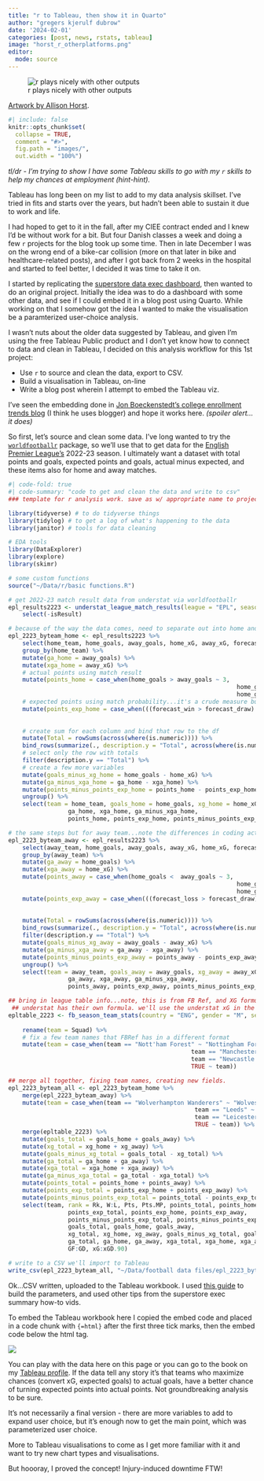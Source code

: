 ```yaml
---
title: "r to Tableau, then show it in Quarto"
author: "gregers kjerulf dubrow"
date: '2024-02-01'
categories: [post, news, rstats, tableau]
image: "horst_r_otherplatforms.png"
editor: 
  mode: source
---
```


![r plays nicely with other outputs](horst_r_otherplatforms.png){fig-align="left" fig-alt="allison horst r artwork"}

[Artwork by Allison Horst](https://allisonhorst.com/allison-horst).

```r
#| include: false
knitr::opts_chunk$set(
  collapse = TRUE,
  comment = "#>",
  fig.path = "images/",
  out.width = "100%") 
```

*tl/dr - I'm trying to show I have some Tableau skills to go with my `r` skills to help my chances at employment (hint-hint).*

Tableau has long been on my list to add to my data analysis skillset. I've tried in fits and starts over the years, but hadn't been able to sustain it due to work and life.

I had hoped to get to it in the fall, after my CIEE contract ended and I knew I'd be without work for a bit. But four Danish classes a week and doing a few `r` projects for the blog took up some time. Then in late December I was on the wrong end of a bike-car collision (more on that later in bike and healthcare-related posts), and after I got back from 2 weeks in the hospital and started to feel better, I decided it was time to take it on.

I started by replicating the [superstore data exec dashboard](https://public.tableau.com/views/ExecutiveDashboardtutorial-superstoredata/parameters?:language=en-US&:display_count=n&:origin=viz_share_link), then wanted to do an original project. Initially the idea was to do a dashboard with some other data, and see if I could embed it in a blog post using Quarto. While working on that I somehow got the idea I wanted to make the visualisation be a paramterized user-choice analysis.

I wasn't nuts about the older data suggested by Tableau, and given I'm using the free Tableau Public product and I don't yet know how to connect to data and clean in Tableau, I decided on this analysis workflow for this 1st project:

-   Use `r` to source and clean the data, export to CSV.
-   Build a visualisation in Tableau, on-line
-   Write a blog post wherein I attempt to embed the Tableau viz.

I've seen the embedding done in [Jon Boeckenstedt's college enrollment trends blog](https://www.highereddatastories.com/) (I think he uses blogger) and hope it works here. *(spoiler alert...it does)*

So first, let's source and clean some data. I've long wanted to try the [`worldfootballr`](https://jaseziv.github.io/worldfootballR/index.html) package, so we'll use that to get data for the [English Premier League's](https://www.premierleague.com/home) 2022-23 season. I ultimately want a dataset with total points and goals, expected points and goals, actual minus expected, and these items also for home and away matches.

```r
#| code-fold: true
#| code-summary: "code to get and clean the data and write to csv"
### template for r analysis work. save as w/ appropriate name to project directory

library(tidyverse) # to do tidyverse things
library(tidylog) # to get a log of what's happening to the data
library(janitor) # tools for data cleaning

# EDA tools
library(DataExplorer)
library(explore)
library(skimr)

# some custom functions
source("~/Data/r/basic functions.R")

# get 2022-23 match result data from understat via worldfootballr
epl_results2223 <- understat_league_match_results(league = "EPL", season_start_year = 2022) %>%
	select(-isResult)

# because of the way the data comes, need to separate out into home and away dfs
epl_2223_byteam_home <- epl_results2223 %>%
	select(home_team, home_goals, away_goals, home_xG, away_xG, forecast_win, forecast_draw, forecast_loss) %>%
	group_by(home_team) %>%
	mutate(ga_home = away_goals) %>%
	mutate(xga_home = away_xG) %>%
	# actual points using match result
	mutate(points_home = case_when(home_goals > away_goals ~ 3,
																 home_goals < away_goals ~ 0,
																 home_goals == away_goals ~ 1)) %>%
	# expected points using match probability...it's a crude measure but works for our purposes
	mutate(points_exp_home = case_when(((forecast_win > forecast_draw) & (forecast_win > forecast_loss)) ~ 3,
																		 ((forecast_draw > forecast_win) & (forecast_draw > forecast_loss)) ~ 1,
																		 TRUE ~ 0)) %>%
	# create sum for each column and bind that row to the df
	mutate(Total = rowSums(across(where(is.numeric)))) %>%
	bind_rows(summarize(., description.y = "Total", across(where(is.numeric), sum))) %>%
	# select only the row with totals
	filter(description.y == "Total") %>%
	# create a few more variables
	mutate(goals_minus_xg_home = home_goals - home_xG) %>%
	mutate(ga_minus_xga_home = ga_home - xga_home) %>%
	mutate(points_minus_points_exp_home = points_home - points_exp_home) %>%
	ungroup() %>%
	select(team = home_team, goals_home = home_goals, xg_home = home_xG, goals_minus_xg_home,
				 ga_home, xga_home, ga_minus_xga_home,
				 points_home, points_exp_home, points_minus_points_exp_home)

# the same steps but for away team...note the differences in coding actual & expected points
epl_2223_byteam_away <- epl_results2223 %>%
	select(away_team, home_goals, away_goals, away_xG, home_xG, forecast_win, forecast_draw, forecast_loss) %>%
	group_by(away_team) %>%
	mutate(ga_away = home_goals) %>%
	mutate(xga_away = home_xG) %>%
	mutate(points_away = case_when(home_goals <  away_goals ~ 3,
																 home_goals > away_goals ~ 0,
																 home_goals == away_goals ~ 1)) %>%
	mutate(points_exp_away = case_when(((forecast_loss > forecast_draw) & (forecast_win < forecast_loss)) ~ 3,
																		 ((forecast_draw > forecast_win) & (forecast_draw > forecast_loss)) ~ 1,
																		 TRUE ~ 0)) %>%
	mutate(Total = rowSums(across(where(is.numeric)))) %>%
	bind_rows(summarize(., description.y = "Total", across(where(is.numeric), sum))) %>%
	filter(description.y == "Total") %>%
	mutate(goals_minus_xg_away = away_goals - away_xG) %>%
	mutate(ga_minus_xga_away = ga_away - xga_away) %>%
	mutate(points_minus_points_exp_away = points_away - points_exp_away) %>%
	ungroup() %>%
	select(team = away_team, goals_away = away_goals, xg_away = away_xG, goals_minus_xg_away,
				 ga_away, xga_away, ga_minus_xga_away,
				 points_away, points_exp_away, points_minus_points_exp_away)

## bring in league table info...note, this is from FB Ref, and XG formula is different from understat. FB Ref uses opta,
 ## understat has their own formula. we'll use the understat xG in the final dataset
epltable_2223 <- fb_season_team_stats(country = "ENG", gender = "M", season_end_year = "2023", tier = "1st",
																			stat_type = "league_table") %>%
	rename(team = Squad) %>%
	# fix a few team names that FBRef has in a different format
	mutate(team = case_when(team == "Nott'ham Forest" ~ "Nottingham Forest",
													team == "Manchester Utd" ~ "Manchester United",
													team == "Newcastle Utd" ~ "Newcastle United",
													TRUE ~ team))

## merge all together, fixing team names, creating new fields.
epl_2223_byteam_all <- epl_2223_byteam_home %>%
	merge(epl_2223_byteam_away) %>%
	mutate(team = case_when(team == "Wolverhampton Wanderers" ~ "Wolves",
													 team == "Leeds" ~ "Leeds United",
													 team == "Leicester" ~ "Leicester City",
													 TRUE ~ team)) %>%
	merge(epltable_2223) %>%
	mutate(goals_total = goals_home + goals_away) %>%
	mutate(xg_total = xg_home + xg_away) %>%
	mutate(goals_minus_xg_total = goals_total - xg_total) %>%
	mutate(ga_total = ga_home + ga_away) %>%
	mutate(xga_total = xga_home + xga_away) %>%
	mutate(ga_minus_xga_total = ga_total - xga_total) %>%
	mutate(points_total = points_home + points_away) %>%
	mutate(points_exp_total = points_exp_home + points_exp_away) %>%
	mutate(points_minus_points_exp_total = points_total - points_exp_total) %>%
	select(team, rank = Rk, W:L, Pts, Pts.MP, points_total, points_home, points_away,
				 points_exp_total, points_exp_home, points_exp_away,
				 points_minus_points_exp_total, points_minus_points_exp_home, points_minus_points_exp_away,
				 goals_total, goals_home, goals_away,
				 xg_total, xg_home, xg_away, goals_minus_xg_total, goals_minus_xg_home, goals_minus_xg_away,
				 ga_total, ga_home, ga_away, xga_total, xga_home, xga_away, ga_minus_xga_total,
				 GF:GD, xG:xGD.90)

# write to a CSV we'll import to Tableau
write_csv(epl_2223_byteam_all, "~/Data/football data files/epl_2223_byteam.csv")

```

Ok...CSV written, uploaded to the Tableau workbook. I used [this guide](https://evolytics.com/blog/tableau-201-allow-users-to-choose-measures-and-dimensions/) to build the parameters, and used other tips from the superstore exec summary how-to vids.

To embed the Tableau workbook here I copied the embed code and placed in a code chunk with `{=html}` after the first three tick marks, then the embed code below the html tag.

```{=html}
<div class='tableauPlaceholder' id='viz1706794728000' style='position: relative'><noscript><a href='#'><img alt=' ' src='https:&#47;&#47;public.tableau.com&#47;static&#47;images&#47;EP&#47;EPL2022-23_17067373577980&#47;Userchoice&#47;1_rss.png' style='border: none' /></a></noscript><object class='tableauViz'  style='display:none;'><param name='host_url' value='https%3A%2F%2Fpublic.tableau.com%2F' /> <param name='embed_code_version' value='3' /> <param name='site_root' value='' /><param name='name' value='EPL2022-23_17067373577980&#47;Userchoice' /><param name='tabs' value='no' /><param name='toolbar' value='yes' /><param name='static_image' value='https:&#47;&#47;public.tableau.com&#47;static&#47;images&#47;EP&#47;EPL2022-23_17067373577980&#47;Userchoice&#47;1.png' /> <param name='animate_transition' value='yes' /><param name='display_static_image' value='yes' /><param name='display_spinner' value='yes' /><param name='display_overlay' value='yes' /><param name='display_count' value='yes' /><param name='language' value='en-US' /></object></div>                <script type='text/javascript'>                    var divElement = document.getElementById('viz1706794728000');                    var vizElement = divElement.getElementsByTagName('object')[0];                    vizElement.style.width='100%';vizElement.style.height=(divElement.offsetWidth*0.75)+'px';                    var scriptElement = document.createElement('script');                    scriptElement.src = 'https://public.tableau.com/javascripts/api/viz_v1.js';                    vizElement.parentNode.insertBefore(scriptElement, vizElement);                </script>
```
You can play with the data here on this page or you can go to the book on my [Tableau profile](https://public.tableau.com/app/profile/greg.d6950/vizzes). If the data tell any story it's that teams who maximize chances (convert xG, expected goals) to actual goals, have a better chance of turning expected points into actual points. Not groundbreaking analysis to be sure.

It's not necessarily a final version - there are more variables to add to expand user choice, but it's enough now to get the main point, which was parameterized user choice.

More to Tableau visualisations to come as I get more familiar with it and want to try new chart types and visualisations.

But hoooray, I proved the concept! Injury-induced downtime FTW!
